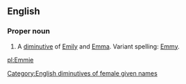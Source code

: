 ==English==

===Proper noun===
{{en-proper noun}}

# A [[diminutive]] of [[Emily]] and [[Emma]]. Variant spelling: [[Emmy]].

[[Category:English diminutives of female given names]]

[[pl:Emmie]]